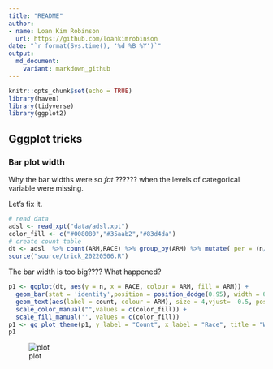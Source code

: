 ```yaml
---
title: "README"
author:
- name: Loan Kim Robinson
  url: https://github.com/loankimrobinson
date: "`r format(Sys.time(), '%d %B %Y')`"
output:
  md_document:
    variant: markdown_github
---
```


```r
knitr::opts_chunk$set(echo = TRUE)
library(haven)
library(tidyverse)
library(ggplot2)
```

## Gggplot tricks {#ggplot}

### Bar plot width {#ggplot_barwidth}


Why the bar widths were so *fat* ?????? when the levels of categorical variable were missing.


Let's fix it. 

```r
# read data
adsl <- read_xpt("data/adsl.xpt")
color_fill <- c("#008080","#35aab2","#83d4da")
# create count table
dt <- adsl  %>% count(ARM,RACE) %>% group_by(ARM) %>% mutate( per = (n/ sum(n))*100) %>% mutate( count = paste0(n, " (", sprintf('%.1f', per), "%)"))
source("source/trick_20220506.R")
```


The bar width is too big???? What happened?

```r
p1 <- ggplot(dt, aes(y = n, x = RACE, colour = ARM, fill = ARM)) +
  geom_bar(stat = 'identity',position = position_dodge(0.95), width = 0.9) +
  geom_text(aes(label = count, colour = ARM), size = 4,vjust= -0.5, position = position_dodge(0.95)) +
  scale_color_manual("",values = c(color_fill)) + 
  scale_fill_manual('', values = c(color_fill))
p1 <- gg_plot_theme(p1, y_label = "Count", x_label = "Race", title = "Why the first bar width is so BIG?", legend = "none")
p1
```

![plot](p1.png)

